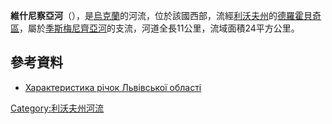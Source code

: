 '''維什尼察亞河'''（{{lang-uk|Вишниця}}），是[[烏克蘭|烏克蘭]]的河流，位於該國西部，流經[[利沃夫州|利沃夫州]]的[[德羅霍貝奇區|德羅霍貝奇區]]，屬於[[季斯梅尼齊亞河|季斯梅尼齊亞河]]的支流，河道全長11公里，流域面積24平方公里。

==參考資料==
* [http://oblwodgosp.lviv.ua/files/pi4ku.doc Характеристика річок Львівської області]{{dead link|date=2018年1月 |bot=InternetArchiveBot |fix-attempted=yes }}

{{DEFAULTSORT:Вишниця}}
[[Category:利沃夫州河流|Category:利沃夫州河流]]


{{Ukraine-river-stub}}